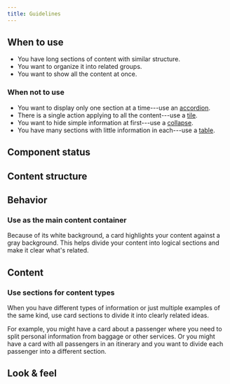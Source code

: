 ```yaml
---
title: Guidelines
---
```



<ReactExample exampleId="Card-default" />

## When to use

- You have long sections of content with similar structure.
- You want to organize it into related groups.
- You want to show all the content at once.

### When not to use

- You want to display only one section at a time---use an [accordion](/components/structure/accordion/).
- There is a single action applying to all the content---use a [tile](/components/structure/tile/).
- You want to hide simple information at first---use a [collapse](/components/interaction/collapse/).
- You have many sections with little information in each---use a [table](/components/structure/table/).

## Component status

<ComponentStatus component="Card" />

## Content structure

<FigmaFile
  file="4QJZqvBvRrLu6t9mwObCkA"
  node="0%3A148"
  alt="Title: sets the context for the card and works best when short; action: creates an action associated with the whole card; closed card sections: sets the context for content that can be expanded; expanded card section: supports progressive disclosure for showing more complex or structured content."
/>

## Behavior

### Use as the main content container

Because of its white background, a card highlights your content against a gray background.
This helps divide your content into logical sections and make it clear what's related.

## Content

<DescriptionsExtraSnippet />

### Use sections for content types

When you have different types of information or just multiple examples of the same kind,
use card sections to divide it into clearly related ideas.

For example, you might have a card about a passenger
where you need to split personal information from baggage or other services.
Or you might have a card with all passengers in an itinerary
and you want to divide each passenger into a different section.

<ReactExample exampleId="Card-expand_uncontrolled" />

## Look & feel

<VisualHierarchySnippet component="card" />
